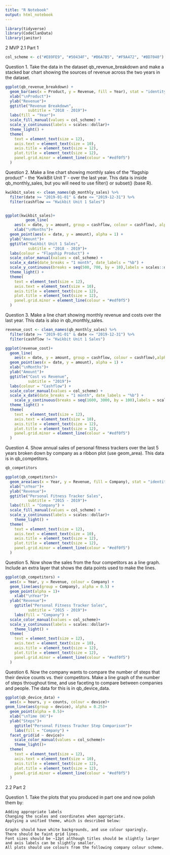 ```yaml
---
title: "R Notebook"
output: html_notebook
---
```


```r
library(tidyverse)
library(CodeClanData)
library(janitor)
```

2 MVP
2.1 Part 1

```r
col_scheme <- c("#E89FE9", "#50434F", "#B6A7B5", "#F9A472", "#BD7040")
```


Question 1.
Take the data in the dataset qb_revenue_breakdown and make a stacked bar chart showing the sources of revenue across the two years in the dataset.

```r
ggplot(qb_revenue_breakdown) +
  geom_bar(aes(x = Product, y = Revenue, fill = Year), stat = "identity")+
  xlab("\nProduct")+
  ylab("Revenue")+
  ggtitle("Revenue Breakdown",
          subtitle = "2018 - 2019")+
  labs(fill = "Year")+
  scale_fill_manual(values = col_scheme) +
  scale_y_continuous(labels = scales::dollar)+
  theme_light() +
  theme(
    text = element_text(size = 12),
    axis.text = element_text(size = 10),
    axis.title = element_text(size = 12),
    plot.title = element_text(size = 12),
    panel.grid.minor = element_line(colour = "#edf0f5")
  )
```
Question 2.
Make a line chart showing monthly sales of the “flagship product” - the ‘KwikBit Unit 1’ - over the last year. This data is inside qb_monthly_sales, but you will need to use filter() or subset() (base R).

```r
kwikbit_sales <- clean_names(qb_monthly_sales) %>% 
  filter(date >= "2019-01-01" & date <= "2019-12-31") %>% 
  filter(cashflow == "Kwikbit Unit 1 Sales")


ggplot(kwikbit_sales)+
         geom_line(
    aes(x = date, y = amount, group = cashflow, colour = cashflow), alpha = 1)+
    xlab("\nMonths")+
  geom_point(aes(x = date, y = amount), alpha = 1) +
  ylab("Amount")+
  ggtitle("Kwikbit Unit 1 Sales",
          subtitle = "2018 - 2019")+
  labs(colour = "Flagship Product") +
  scale_color_manual(values = col_scheme) +
  scale_x_date(date_breaks = "1 month", date_labels = "%b") +
  scale_y_continuous(breaks = seq(500, 700, by = 10),labels = scales::dollar)+
  theme_light() +
  theme(
    text = element_text(size = 12),
    axis.text = element_text(size = 10),
    axis.title = element_text(size = 12),
    plot.title = element_text(size = 12),
    panel.grid.minor = element_line(colour = "#edf0f5")
  )
```
Question 3.
Make a line chart showing monthly revenue and costs over the last year. This data is also in qb_monthly_sales.

```r
revenue_cost <- clean_names(qb_monthly_sales) %>% 
  filter(date >= "2019-01-01" & date <= "2019-12-31") %>% 
  filter(cashflow != "Kwikbit Unit 1 Sales")

ggplot(revenue_cost)+
  geom_line(
    aes(x = date, y = amount, group = cashflow, colour = cashflow),alpha = 1)+
  geom_point(aes(x = date, y = amount), alpha = 1) +
  xlab("\nMonths")+
  ylab("Amount")+
  ggtitle("Cost vs Revenue",
          subtitle = "2019")+
  labs(colour = "Cashflow") +
  scale_color_manual(values = col_scheme) +
  scale_x_date(date_breaks = "1 month", date_labels = "%b") +
    scale_y_continuous(breaks = seq(1600, 3000, by = 100),labels = scales::dollar) +
  theme_light() +
  theme(
    text = element_text(size = 12),
    axis.text = element_text(size = 10),
    axis.title = element_text(size = 12),
    plot.title = element_text(size = 12),
    panel.grid.minor = element_line(colour = "#edf0f5")
  )
```
Question 4.
Show annual sales of personal fitness trackers over the last 5 years broken down by company as a ribbon plot (use geom_area). This data is in qb_competitors.

```r
qb_competitors

ggplot(qb_competitors)+
  geom_area(aes(x = Year, y = Revenue, fill = Company), stat = "identity")+
  xlab("\nYear")+
  ylab("Revenue")+
  ggtitle("Personal Fitness Tracker Sales",
          subtitle = "2015 - 2019")+
  labs(fill = "Company") +
  scale_fill_manual(values = col_scheme) +
  scale_y_continuous(labels = scales::dollar)+
    theme_light() +
  theme(
    text = element_text(size = 12),
    axis.text = element_text(size = 10),
    axis.title = element_text(size = 12),
    plot.title = element_text(size = 12),
    panel.grid.minor = element_line(colour = "#edf0f5")
  )
```
Question 5.
Now show the sales from the four competitors as a line graph. Include an extra layer that shows the data points used to make the lines.

```r
ggplot(qb_competitors) + 
  aes(x = Year, y = Revenue, colour = Company) +
  geom_line(aes(group = Company), alpha = 0.5) +
  geom_point(alpha = 1)+
    xlab("\nYear")+
  ylab("Revenue")+
    ggtitle("Personal Fitness Tracker Sales",
          subtitle = "2015 - 2019")+
    labs(fill = "Company") +
  scale_color_manual(values = col_scheme)+
  scale_y_continuous(labels = scales::dollar)+
    theme_light() +
  theme(
    text = element_text(size = 12),
    axis.text = element_text(size = 10),
    axis.title = element_text(size = 12),
    plot.title = element_text(size = 12),
    panel.grid.minor = element_line(colour = "#edf0f5")
  )
```
Question 6.
Now the company wants to compare the number of steps that their device counts vs. their competitors. Make a line graph of the number of steps throughout time, and use faceting to compare between companies and people. The data for this is in qb_device_data.


```r
ggplot(qb_device_data) + 
  aes(x = hours, y = counts, colour = device)+
geom_line(aes(group = device), alpha = 0.25)+
  geom_point(alpha = 0.5)+
  xlab("\nTime (H)")+
  ylab("Steps")+
    ggtitle("Personal Fitness Tracker Step Comparison")+
    labs(fill = "Company") +
  facet_grid(id ~ device)+
    scale_color_manual(values = col_scheme)+
    theme_light()+
  theme(
    text = element_text(size = 12),
    axis.text = element_text(size = 10),
    axis.title = element_text(size = 12),
    plot.title = element_text(size = 12),
    panel.grid.minor = element_line(colour = "#edf0f5")
  )
```

2.2 Part 2

Question 1.
Take the plots that you produced in part one and now polish them by:

    Adding appropriate labels
    Changing the scales and coordinates when appropriate.
    Applying a unified theme, which is described below:

    Graphs should have white backgrounds, and use colour sparingly.
    There should be faint grid lines.
    Font sizes should be ~12pt although titles should be slightly larger and axis labels can be slightly smaller.
    All plots should use colours from the following company colour scheme.




